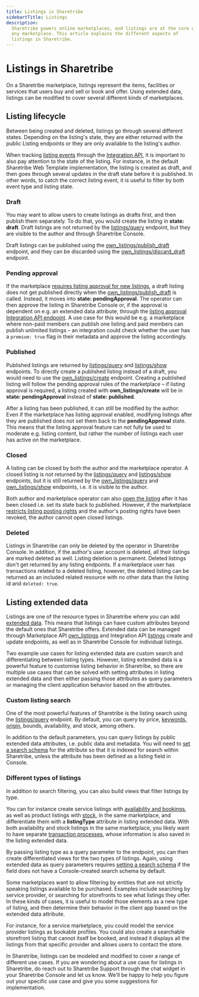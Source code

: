 ```yaml
---
title: Listings in Sharetribe
sidebartTitle: Listings
description:
  Sharetribe powers online marketplaces, and listings are at the core of
  any marketplace. This article explains the different aspects of
  listings in Sharetribe.
---
```


# Listings in Sharetribe

On a Sharetribe marketplace, listings represent the items, facilities or
services that users buy and sell or book and offer. Using extended data,
listings can be modified to cover several different kinds of
marketplaces.

## Listing lifecycle

Between being created and deleted, listings go through several different
states. Depending on the listing's state, they are either returned with
the public Listing endpoints or they are only available to the listing's
author.

When tracking
[listing events](/references/events/#supported-event-types) through the
[Integration API](https://www.sharetribe.com/api-reference/integration.html),
it is important to also pay attention to the state of the listing. For
instance, in the default Sharetribe Web Template implementation, the
listing is created as draft, and then goes through several updates in
the draft state before it is published. In other words, to catch the
correct listing event, it is useful to filter by both event type and
listing state.

### Draft

You may want to allow users to create listings as drafts first, and then
publish them separately. To do that, you would create the listing in
**state: draft**. Draft listings are not returned by the
[listings/query](https://www.sharetribe.com/api-reference/marketplace.html#query-listings)
endpoint, but they are visible to the author and through Sharetribe
Console.

Draft listings can be published using the
[own_listings/publish_draft](https://www.sharetribe.com/api-reference/marketplace.html#publish-draft-listing)
endpoint, and they can be discarded using the
[own_listings/discard_draft](https://www.sharetribe.com/api-reference/marketplace.html#discard-draft-listing)
endpoint.

### Pending approval

If the marketplace
[requires listing approval for new listings](/concepts/requiring-approval/),
a draft listing does not get published directly when the
[own_listings/publish_draft](https://www.sharetribe.com/api-reference/marketplace.html#publish-draft-listing)
is called. Instead, it moves into **state: pendingApproval**. The
operator can then approve the listing in Sharetribe Console or, if the
approval is dependent on e.g. an extended data attribute, through the
[listing approval Integration API endpoint](https://www.sharetribe.com/api-reference/integration.html#approve-listing).
A use case for this would be e.g. a marketplace where non-paid members
can publish one listing and paid members can publish unlimited listings
– an integration could check whether the user has a `premium: true` flag
in their metadata and approve the listing accordingly.

### Published

Published listings are returned by
[listings/query](https://www.sharetribe.com/api-reference/marketplace.html#query-listings)
and
[listings/show](https://www.sharetribe.com/api-reference/marketplace.html#show-listing)
endpoints. To directly create a published listing instead of a draft,
you would need to use the
[own_listings/create](https://www.sharetribe.com/api-reference/marketplace.html#create-listing)
endpoint. Creating a published listing will follow the pending approval
rules of the marketplace – if listing approval is required, a listing
created with **own_listings/create** will be in **state:
pendingApproval** instead of **state: published**.

After a listing has been published, it can still be modified by the
author. Even if the marketplace has listing approval enabled, modifying
listings after they are published does not set them back to the
**pendingApproval** state. This means that the listing approval feature
can not fully be used to moderate e.g. listing content, but rather the
number of listings each user has active on the marketplace.

### Closed

A listing can be closed by both the author and the marketplace operator.
A closed listing is not returned by the
[listings/query](https://www.sharetribe.com/api-reference/marketplace.html#query-listings)
and
[listings/show](https://www.sharetribe.com/api-reference/marketplace.html#show-listing)
endpoints, but it is still returned by the
[own_listings/query](https://www.sharetribe.com/api-reference/marketplace.html#query-own-listings)
and
[own_listings/show](https://www.sharetribe.com/api-reference/marketplace.html#show-own-listing)
endpoints, i.e. it is visible to the author.

Both author and marketplace operator can also
[open the listing](https://www.sharetribe.com/api-reference/marketplace.html#open-listing)
after it has been closed i.e. set its state back to published. However,
if the marketplace
[restricts listing posting rights](https://www.sharetribe.com/help/en/articles/9503118-restrict-listing-posting-rights)
and the author's posting rights have been revoked, the author cannot
open closed listings.

### Deleted

Listings in Sharetribe can only be deleted by the operator in Sharetribe
Console. In addition, if the author's user account is deleted, all their
listings are marked deleted as well. Listing deletion is permanent.
Deleted listings don't get returned by any listing endpoints. If a
marketplace user has transactions related to a deleted listing, however,
the deleted listing can be returned as an included related resource with
no other data than the listing id and `deleted: true`.

## Listing extended data

Listings are one of the resource types in Sharetribe where you can add
[extended data](/references/extended-data/). This means that listings
can have custom attributes beyond the default ones that Sharetribe
offers. Extended data can be managed through Marketplace API
[own_listings](https://www.sharetribe.com/api-reference/marketplace.html#own-listings)
and Integration API
[listings](https://www.sharetribe.com/api-reference/integration.html#listings)
create and update endpoints, as well as in Sharetribe Console for
individual listings.

Two example use cases for listing extended data are custom search and
differentiating between listing types. However, listing extended data is
a powerful feature to customise listing behavior in Sharetribe, so there
are multiple use cases that can be solved with setting attributes in
listing extended data and then either passing those attributes as query
parameters or managing the client application behavior based on the
attributes.

### Custom listing search

One of the most powerful features of Sharetribe is the listing search
using the
[listings/query](https://www.sharetribe.com/api-reference/marketplace.html#query-listings)
endpoint. By default, you can query by price,
[keywords, origin,](/concepts/how-the-listing-search-works/) bounds,
availability, and stock, among others.

In addition to the default parameters, you can query listings by public
extended data attributes, i.e. public data and metadata. You will need
to
[set a search schema](/how-to/manage-search-schemas-with-sharetribe-cli/)
for the attribute so that it is indexed for search within Sharetribe,
unless the attribute has been defined as a listing field in Console.

### Different types of listings

In addition to search filtering, you can also build views that filter
listings by type.

You can for instance create service listings with
[availability and bookings](/references/availability/), as well as
product listings with [stock](/references/stock/), in the same
marketplace, and differentiate them with a **listingType** attribute in
listing extended data. With both availability and stock listings in the
same marketplace, you likely want to have separate
[transaction processes](/concepts/transaction-process/), whose
information is also saved in the listing extended data.

By passing listing type as a query parameter to the endpoint, you can
then create differentiated views for the two types of listings. Again,
using extended data as query parameters requires
[setting a search schema](/how-to/manage-search-schemas-with-sharetribe-cli/)
if the field does not have a Console-created search schema by default.

Some marketplaces want to allow filtering by entities that are not
strictly speaking listings available to be purchased. Examples include
searching by service provider, or searching for storefronts to see what
listings they offer. In these kinds of cases, it is useful to model
those elements as a new type of listing, and then determine their
behavior in the client app based on the extended data attribute.

For instance, for a service marketplace, you could model the service
provider listings as bookable profiles. You could also create a
searchable storefront listing that cannot itself be booked, and instead
it displays all the listings from that specific provider and allows
users to contact the store.

In Sharetribe, listings can be modeled and modified to cover a range of
different use cases. If you are wondering about a use case for listings
in Sharetribe, do reach out to Sharetribe Support through the chat
widget in your Sharetribe Console and let us know. We'll be happy to
help you figure out your specific use case and give you some suggestions
for implementation.
